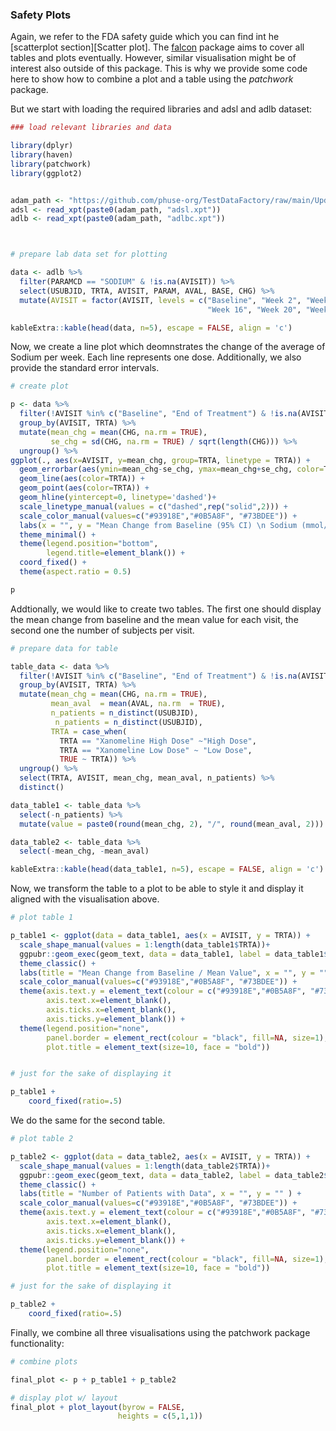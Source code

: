 ### Safety Plots

Again, we refer to the FDA safety guide which you can find int he [scatterplot section][Scatter plot]. The [falcon](https://github.com/pharmaverse/falcon) package aims to cover all tables and plots eventually. However, similar visualisation might be of interest also outside of this package. This is why we provide some code here to show how to combine a plot and a table using the *patchwork* package. 

But we start with loading the required libraries and adsl and adlb dataset:

```r

### load relevant libraries and data 

library(dplyr)
library(haven)
library(patchwork)
library(ggplot2)


adam_path <- "https://github.com/phuse-org/TestDataFactory/raw/main/Updated/TDF_ADaM/"
adsl <- read_xpt(paste0(adam_path, "adsl.xpt"))
adlb <- read_xpt(paste0(adam_path, "adlbc.xpt"))



# prepare lab data set for plotting

data <- adlb %>%
  filter(PARAMCD == "SODIUM" & !is.na(AVISIT)) %>%
  select(USUBJID, TRTA, AVISIT, PARAM, AVAL, BASE, CHG) %>%
  mutate(AVISIT = factor(AVISIT, levels = c("Baseline", "Week 2", "Week 4", "Week 6", "Week 8", "Week 12",
                                            "Week 16", "Week 20", "Week 24", "Week 26", "End of Treatment")))

```

```r
kableExtra::kable(head(data, n=5), escape = FALSE, align = 'c')
```

Now, we create a line plot which deomnstrates the change of the average of Sodium per week. Each line represents one dose. Additionally, we also provide the standard error intervals.

```r

# create plot

p <- data %>%
  filter(!AVISIT %in% c("Baseline", "End of Treatment") & !is.na(AVISIT)) %>%
  group_by(AVISIT, TRTA) %>%
  mutate(mean_chg = mean(CHG, na.rm = TRUE),
         se_chg = sd(CHG, na.rm = TRUE) / sqrt(length(CHG))) %>%
  ungroup() %>%
ggplot(., aes(x=AVISIT, y=mean_chg, group=TRTA, linetype = TRTA)) +
  geom_errorbar(aes(ymin=mean_chg-se_chg, ymax=mean_chg+se_chg, color=TRTA), width=.1) +  
  geom_line(aes(color=TRTA)) +
  geom_point(aes(color=TRTA)) +
  geom_hline(yintercept=0, linetype='dashed')+
  scale_linetype_manual(values = c("dashed",rep("solid",2))) +
  scale_color_manual(values=c("#93918E","#0B5A8F", "#73BDEE")) +
  labs(x = "", y = "Mean Change from Baseline (95% CI) \n Sodium (mmol/l)") +
  theme_minimal() +
  theme(legend.position="bottom",
        legend.title=element_blank()) +
  coord_fixed() +
  theme(aspect.ratio = 0.5)

p
```
Addtionally, we would like to create two tables. The first one should display the mean change from baseline and the mean value for each visit, the second one the number of subjects per visit. 

```r

# prepare data for table 

table_data <- data %>%
  filter(!AVISIT %in% c("Baseline", "End of Treatment") & !is.na(AVISIT)) %>%
  group_by(AVISIT, TRTA) %>%
  mutate(mean_chg = mean(CHG, na.rm = TRUE),
         mean_aval  = mean(AVAL, na.rm  = TRUE),
         n_patients = n_distinct(USUBJID),
          n_patients = n_distinct(USUBJID), 
         TRTA = case_when(
           TRTA == "Xanomeline High Dose" ~"High Dose",
           TRTA == "Xanomeline Low Dose" ~ "Low Dose",
           TRUE ~ TRTA)) %>%
  ungroup() %>%
  select(TRTA, AVISIT, mean_chg, mean_aval, n_patients) %>%
  distinct()

data_table1 <- table_data %>%
  select(-n_patients) %>%
  mutate(value = paste0(round(mean_chg, 2), "/", round(mean_aval, 2)))

data_table2 <- table_data %>%
  select(-mean_chg, -mean_aval)

```

```r
kableExtra::kable(head(data_table1, n=5), escape = FALSE, align = 'c')
```

Now, we transform the table to a plot to be able to style it and display it aligned with the visualisation above.

```r

# plot table 1

p_table1 <- ggplot(data = data_table1, aes(x = AVISIT, y = TRTA)) +
  scale_shape_manual(values = 1:length(data_table1$TRTA))+
  ggpubr::geom_exec(geom_text, data = data_table1, label = data_table1$value, color = "TRTA", size=3) +
  theme_classic() +
  labs(title = "Mean Change from Baseline / Mean Value", x = "", y = "" ) +
  scale_color_manual(values=c("#93918E","#0B5A8F", "#73BDEE")) +
  theme(axis.text.y = element_text(colour = c("#93918E","#0B5A8F", "#73BDEE")),
        axis.text.x=element_blank(),
        axis.ticks.x=element_blank(),
        axis.ticks.y=element_blank()) +
  theme(legend.position="none",
        panel.border = element_rect(colour = "black", fill=NA, size=1),
        plot.title = element_text(size=10, face = "bold"))


# just for the sake of displaying it

p_table1 +
    coord_fixed(ratio=.5)

```

We do the same for the second table. 

```r

# plot table 2

p_table2 <- ggplot(data = data_table2, aes(x = AVISIT, y = TRTA)) +
  scale_shape_manual(values = 1:length(data_table2$TRTA))+
  ggpubr::geom_exec(geom_text, data = data_table2, label = data_table2$n_patients, color = "TRTA", size=3) +
  theme_classic() +
  labs(title = "Number of Patients with Data", x = "", y = "" ) +
  scale_color_manual(values=c("#93918E","#0B5A8F", "#73BDEE")) +
  theme(axis.text.y = element_text(colour = c("#93918E","#0B5A8F", "#73BDEE")),
        axis.text.x=element_blank(),
        axis.ticks.x=element_blank(),
        axis.ticks.y=element_blank()) +
  theme(legend.position="none",
        panel.border = element_rect(colour = "black", fill=NA, size=1),
        plot.title = element_text(size=10, face = "bold"))

# just for the sake of displaying it

p_table2 +
    coord_fixed(ratio=.5)

```

Finally, we combine all three visualisations using the patchwork package functionality:

```r
# combine plots

final_plot <- p + p_table1 + p_table2

# display plot w/ layout
final_plot + plot_layout(byrow = FALSE,
                        heights = c(5,1,1))
```

         

